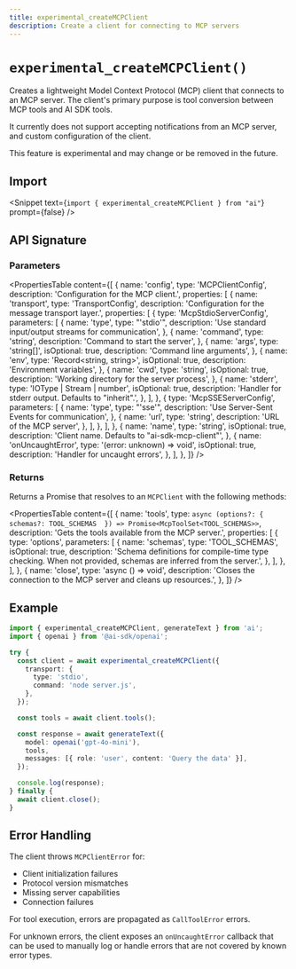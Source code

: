 ```yaml
---
title: experimental_createMCPClient
description: Create a client for connecting to MCP servers
---
```


# `experimental_createMCPClient()`

Creates a lightweight Model Context Protocol (MCP) client that connects to an MCP server. The client's primary purpose is tool conversion between MCP tools and AI SDK tools.

It currently does not support accepting notifications from an MCP server, and custom configuration of the client.

This feature is experimental and may change or be removed in the future.

## Import

<Snippet
  text={`import { experimental_createMCPClient } from "ai"`}
  prompt={false}
/>

## API Signature

### Parameters

<PropertiesTable
  content={[
    {
      name: 'config',
      type: 'MCPClientConfig',
      description: 'Configuration for the MCP client.',
      properties: [
        {
          name: 'transport',
          type: 'TransportConfig',
          description: 'Configuration for the message transport layer.',
          properties: [
            {
              type: 'McpStdioServerConfig',
              parameters: [
                {
                  name: 'type',
                  type: "'stdio'",
                  description:
                    'Use standard input/output streams for communication',
                },
                {
                  name: 'command',
                  type: 'string',
                  description: 'Command to start the server',
                },
                {
                  name: 'args',
                  type: 'string[]',
                  isOptional: true,
                  description: 'Command line arguments',
                },
                {
                  name: 'env',
                  type: 'Record<string, string>',
                  isOptional: true,
                  description: 'Environment variables',
                },
                {
                  name: 'cwd',
                  type: 'string',
                  isOptional: true,
                  description: 'Working directory for the server process',
                },
                {
                  name: 'stderr',
                  type: 'IOType | Stream | number',
                  isOptional: true,
                  description:
                    'Handler for stderr output. Defaults to "inherit".',
                },
              ],
            },
            {
              type: 'McpSSEServerConfig',
              parameters: [
                {
                  name: 'type',
                  type: "'sse'",
                  description: 'Use Server-Sent Events for communication',
                },
                {
                  name: 'url',
                  type: 'string',
                  description: 'URL of the MCP server',
                },
              ],
            },
          ],
        },
        {
          name: 'name',
          type: 'string',
          isOptional: true,
          description: 'Client name. Defaults to "ai-sdk-mcp-client"',
        },
        {
          name: 'onUncaughtError',
          type: '(error: unknown) => void',
          isOptional: true,
          description: 'Handler for uncaught errors',
        },
      ],
    },
  ]}
/>

### Returns

Returns a Promise that resolves to an `MCPClient` with the following methods:

<PropertiesTable
  content={[
    {
      name: 'tools',
      type: `async (options?: { 
        schemas?: TOOL_SCHEMAS 
      }) => Promise<McpToolSet<TOOL_SCHEMAS>>`,
      description: 'Gets the tools available from the MCP server.',
      properties: [
        {
          type: 'options',
          parameters: [
            {
              name: 'schemas',
              type: 'TOOL_SCHEMAS',
              isOptional: true,
              description:
                'Schema definitions for compile-time type checking. When not provided, schemas are inferred from the server.',
            },
          ],
        },
      ],
    },
    {
      name: 'close',
      type: 'async () => void',
      description:
        'Closes the connection to the MCP server and cleans up resources.',
    },
  ]}
/>

## Example

```typescript
import { experimental_createMCPClient, generateText } from 'ai';
import { openai } from '@ai-sdk/openai';

try {
  const client = await experimental_createMCPClient({
    transport: {
      type: 'stdio',
      command: 'node server.js',
    },
  });

  const tools = await client.tools();

  const response = await generateText({
    model: openai('gpt-4o-mini'),
    tools,
    messages: [{ role: 'user', content: 'Query the data' }],
  });

  console.log(response);
} finally {
  await client.close();
}
```

## Error Handling

The client throws `MCPClientError` for:

- Client initialization failures
- Protocol version mismatches
- Missing server capabilities
- Connection failures

For tool execution, errors are propagated as `CallToolError` errors.

For unknown errors, the client exposes an `onUncaughtError` callback that can be used to manually log or handle errors that are not covered by known error types.

